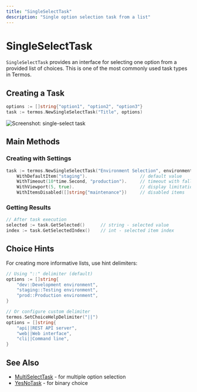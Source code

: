 ```yaml
---
title: "SingleSelectTask"
description: "Single option selection task from a list"
---
```


# SingleSelectTask

`SingleSelectTask` provides an interface for selecting one option from a provided list of choices. This is one of the most commonly used task types in Termos.

## Creating a Task

```go
options := []string{"option1", "option2", "option3"}
task := termos.NewSingleSelectTask("Title", options)
```

![Screenshot: single-select task](/images/pic_2.png)

## Main Methods

### Creating with Settings

```go
task := termos.NewSingleSelectTask("Environment Selection", environments).
    WithDefaultItem("staging").                    // default value
    WithTimeout(10*time.Second, "production").     // timeout with fallback
    WithViewport(5, true).                         // display limitation
    WithItemsDisabled([]string{"maintenance"})     // disabled items
```

### Getting Results

```go
// After task execution
selected := task.GetSelected()      // string - selected value
index := task.GetSelectedIndex()    // int - selected item index
```

## Choice Hints

For creating more informative lists, use hint delimiters:

```go
// Using "::" delimiter (default)
options := []string{
    "dev::Development environment",
    "staging::Testing environment", 
    "prod::Production environment",
}

// Or configure custom delimiter
termos.SetChoiceHelpDelimiter("||")
options = []string{
    "api||REST API server",
    "web||Web interface",
    "cli||Command line",
}
```

## See Also

- [MultiSelectTask](/en/components/multiselect-task) - for multiple option selection
- [YesNoTask](/en/components/yesno-task) - for binary choice
